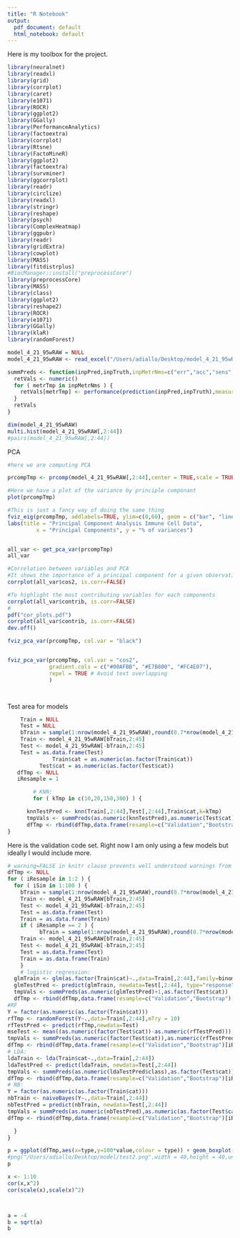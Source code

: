 ```yaml
---
title: "R Notebook"
output:
  pdf_document: default
  html_notebook: default
---
```


Here is my toolbox for the project.
```r
library(neuralnet)
library(readxl)
library(grid)
library(corrplot)
library(caret)
library(e1071)
library(ROCR)
library(ggplot2)
library(GGally)
library(PerformanceAnalytics)
library(factoextra)
library(corrplot)
library(Rtsne)
library(FactoMineR)
library(ggplot2)
library(factoextra)
library(survminer)
library(ggcorrplot)
library(readr)
library(circlize)
library(readxl)
library(stringr)
library(reshape)
library(psych)
library(ComplexHeatmap)
library(ggpubr)
library(readr)
library(gridExtra)
library(cowplot)
library(MASS)
library(fitdistrplus)
#BiocManager::install("preprocessCore")
library(preprocessCore)
library(MASS)
library(class)
library(ggplot2)
library(reshape2)
library(ROCR)
library(e1071)
library(GGally)
library(klaR)
library(randomForest)
```

```r
model_4_21_95wRAW = NULL
model_4_21_95wRAW <- read_excel("/Users/adiallo/Desktop/model_4_21_95wRAW.xlsx")
```

```r
summPreds <- function(inpPred,inpTruth,inpMetrNms=c("err","acc","sens","spec")) {
  retVals <- numeric()
  for ( metrTmp in inpMetrNms ) {
    retVals[metrTmp] <- performance(prediction(inpPred,inpTruth),measure=metrTmp)@y.values[[1]][2]
  }
  retVals
}
```





```r
dim(model_4_21_95wRAW)
multi.hist(model_4_21_95wRAW[,2:44]) 
#pairs(model_4_21_95wRAW[,2:44])
```


PCA
```r



#here we are computing PCA

prcompTmp <- prcomp(model_4_21_95wRAW[,2:44],center = TRUE,scale = TRUE)

#Here we have a plot of the variance by principle componant
plot(prcompTmp)

#This is just a fancy way of doing the same thing
fviz_eig(prcompTmp, addlabels=TRUE, ylim=c(0,60), geom = c("bar", "line"), barfill = "gold", barcolor="grey",linecolor = "red", ncp=10)+
labs(title = "Principal Component Analysis Immune Cell Data",
         x = "Principal Components", y = "% of variances")


all_var <- get_pca_var(prcompTmp)
all_var

#Correlation between variables and PCA
#It shows the importance of a principal component for a given observation (vector of original variables). You can go through the following link for details.
corrplot(all_var$cos2, is.corr=FALSE)

#To highlight the most contributing variables for each components
corrplot(all_var$contrib, is.corr=FALSE)    
# 
pdf("cor_plots.pdf")
corrplot(all_var$contrib, is.corr=FALSE) 
dev.off()

fviz_pca_var(prcompTmp, col.var = "black")


fviz_pca_var(prcompTmp, col.var = "cos2",
             gradient.cols = c("#00AFBB", "#E7B800", "#FC4E07"), 
             repel = TRUE # Avoid text overlapping
             )




```

Test area for models
```r
    Train = NULL
    Test = NULL
    bTrain = sample(1:nrow(model_4_21_95wRAW),round(0.7*nrow(model_4_21_95wRAW)))
    Train <- model_4_21_95wRAW[bTrain,2:45]
    Test <- model_4_21_95wRAW[-bTrain,2:45]
    Test = as.data.frame(Test)
              Train$cat = as.numeric(as.factor(Train$cat))
          Test$cat = as.numeric(as.factor(Test$cat))
   dfTmp <- NULL 
   iResample = 1

        # KNN:
        for ( kTmp in c(10,20,150,300) ) {

      knnTestPred <- knn(Train[,2:44],Test[,2:44],Train$cat,k=kTmp)
      tmpVals <- summPreds(as.numeric(knnTestPred),as.numeric(Test$cat))
      dfTmp <- rbind(dfTmp,data.frame(resample=c("Validation","Bootstrap")[iResample],type=paste0("K",kTmp),metric=names(tmpVals),value=tmpVals))
}

```



Here is the validation code set.  Right now I am only using a few models but ideally I would include more.

```r
# warning=FALSE in knitr clause prevents well understood warnings from cluttering the output
dfTmp <- NULL
for ( iResample in 1:2 ) {
  for ( iSim in 1:100 ) {
    bTrain = sample(1:nrow(model_4_21_95wRAW),round(0.7*nrow(model_4_21_95wRAW)))
    Train <- model_4_21_95wRAW[bTrain,2:45]
    Test <- model_4_21_95wRAW[-bTrain,2:45]
    Test = as.data.frame(Test)
    Train = as.data.frame(Train)
    if ( iResample == 2 ) {
          bTrain = sample(1:nrow(model_4_21_95wRAW),round(0.7*nrow(model_4_21_95wRAW)),replace=TRUE)
    Train <- model_4_21_95wRAW[bTrain,2:45]
    Test <- model_4_21_95wRAW[-bTrain,2:45]
    Test = as.data.frame(Test)
    Train = as.data.frame(Train)
    }
    # logistic regression:
  glmTrain <- glm(as.factor(Train$cat)~.,data=Train[,2:44],family=binomial)
  glmTestPred <- predict(glmTrain, newdata=Test[,2:44], type="response") > 0.5
  tmpVals <- summPreds(as.numeric(glmTestPred)+1,as.factor(Test$cat))
  dfTmp <- rbind(dfTmp,data.frame(resample=c("Validation","Bootstrap")[iResample],type="LR",metric=names(tmpVals),value=tmpVals))
#RF
Y = factor(as.numeric(as.factor(Train$cat)))
rfTmp <- randomForest(Y~.,data=Train[,2:44],mTry = 10)
rfTestPred <- predict(rfTmp,newdata=Test)
mseTest <- mean((as.numeric(factor(Test$cat))-as.numeric(rfTestPred))) #Calculating the mean squared error
tmpVals <- summPreds(as.numeric(factor(Test$cat)),as.numeric(rfTestPred))
dfTmp <- rbind(dfTmp,data.frame(resample=c("Validation","Bootstrap")[iResample],type="RF",metric=names(tmpVals),value=tmpVals))
# LDA:
ldaTrain <- lda(Train$cat~.,data=Train[,2:44])
ldaTestPred <- predict(ldaTrain, newdata=Test[,2:44])
tmpVals <- summPreds(as.numeric(ldaTestPred$class),as.factor(Test$cat))
dfTmp <- rbind(dfTmp,data.frame(resample=c("Validation","Bootstrap")[iResample],type="LDA",metric=names(tmpVals),value=tmpVals))
# NB:
Y = factor(as.numeric(as.factor(Train$cat)))
nbTrain <- naiveBayes(Y~.,data=Train[,2:44])
nbTestPred = predict(nbTrain, newdata=Test[,2:44])
tmpVals = summPreds(as.numeric(nbTestPred),as.numeric(as.factor(Test$cat)))
dfTmp <- rbind(dfTmp,data.frame(resample=c("Validation","Bootstrap")[iResample],type="NB",metric=names(tmpVals),value=tmpVals))

  }
}
```


```r
p = ggplot(dfTmp,aes(x=type,y=100*value,colour = type)) + geom_boxplot(fill="white") + geom_point() + facet_wrap(~resample+metric,ncol=4,scales="free") + xlab("") + ylab("") + theme(axis.text.x = element_text(angle = 90, hjust = 1)) + theme_bw()
#png("/Users/adiallo/Desktop/model/test2.png",width = 40,height = 40,units = "in",res= 120,pointsize = 12)
p
```




```r
x <- 1:10
cor(x,x^2)
cor(scale(x),scale(x)^2)



a = -4
b = sqrt(a)
b

```







